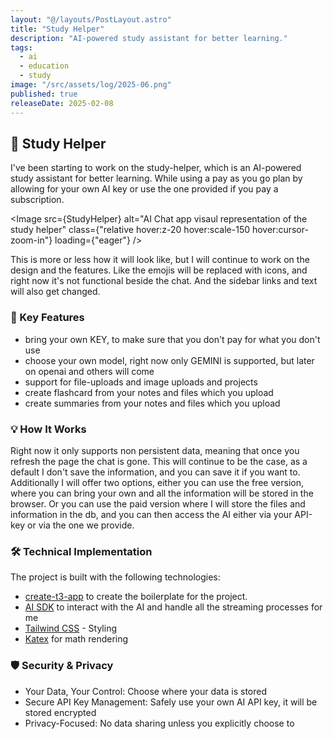 ```yaml
---
layout: "@/layouts/PostLayout.astro"
title: "Study Helper"
description: "AI-powered study assistant for better learning."
tags:
  - ai
  - education
  - study
image: "/src/assets/log/2025-06.png"
published: true
releaseDate: 2025-02-08
---
```



## 🤖 Study Helper

I've been starting to work on the study-helper, which is an AI-powered study assistant for better learning.
While using a pay as you go plan by allowing for your own AI key or use the one provided if you pay a subscription.

<Image
  src={StudyHelper}
  alt="AI Chat app visaul representation of the study helper"
  class={"relative hover:z-20 hover:scale-150 hover:cursor-zoom-in"}
  loading={"eager"}
/>

This is more or less how it will look like, but I will continue to work on the design and the features.
Like the emojis will be replaced with icons, and right now it's not functional beside the chat.
And the sidebar links and text will also get changed.

### 🎯 Key Features

- bring your own KEY, to make sure that you don't pay for what you don't use
- choose your own model, right now only GEMINI is supported, but later on openai and others will come
- support for file-uploads and image uploads and projects
- create flashcard from your notes and files which you upload
- create summaries from your notes and files which you upload

### 💡 How It Works

Right now it only supports non persistent data, meaning that once you refresh the page the chat is gone.
This will continue to be the case, as a default I don't save the information, and you can save it if you want to.
Additionally I will offer two options, either you can use the free version, where you can bring your own and all the information will be stored in the browser.
Or you can use the paid version where I will store the files and information in the db, and you can then access the AI either via your API-key or via the one we provide.

### 🛠️ Technical Implementation

The project is built with the following technologies:

- [create-t3-app](https://create.t3.gg/) to create the boilerplate for the project.
- [AI SDK](https://sdk.vercel.ai/) to interact with the AI and handle all the streaming processes for me
- [Tailwind CSS](https://tailwindcss.com) - Styling
- [Katex](https://katex.org/) for math rendering

### 🛡️ Security & Privacy

- Your Data, Your Control: Choose where your data is stored
- Secure API Key Management: Safely use your own AI API key, it will be stored encrypted
- Privacy-Focused: No data sharing unless you explicitly choose to
